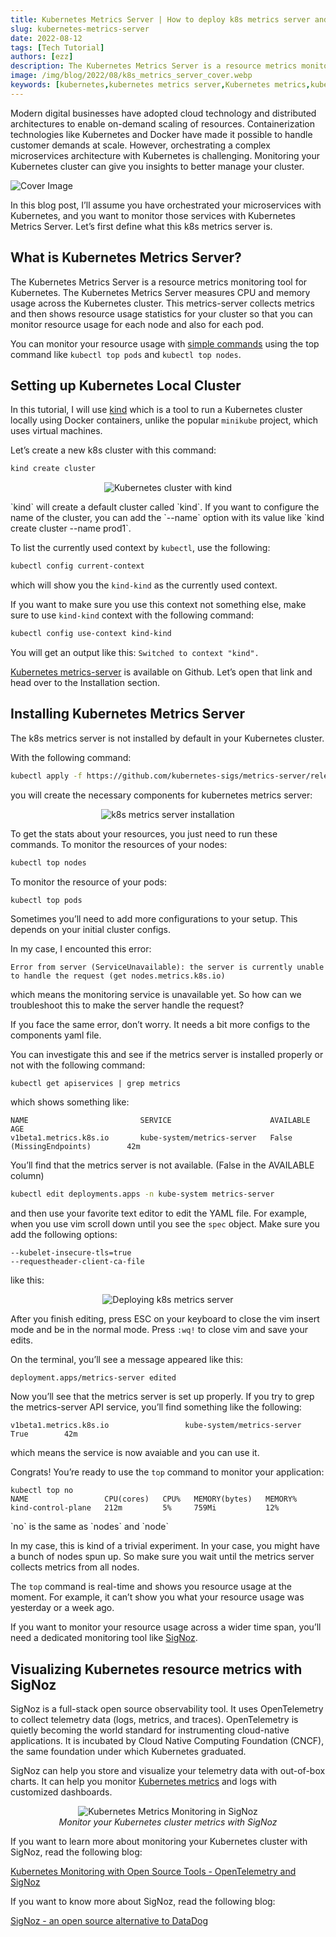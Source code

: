 ```yaml
---
title: Kubernetes Metrics Server | How to deploy k8s metrics server and use it for monitoring
slug: kubernetes-metrics-server
date: 2022-08-12
tags: [Tech Tutorial]
authors: [ezz]
description: The Kubernetes Metrics Server is a resource metrics monitoring tool for Kubernetes. The Kubernetes Metrics Server measures CPU and memory usage across the Kubernetes cluster...
image: /img/blog/2022/08/k8s_metrics_server_cover.webp
keywords: [kubernetes,kubernetes metrics server,Kubernetes metrics,kubernetes audit policy]
---
```


<head>
  <link rel="canonical" href="https://signoz.io/blog/kubernetes-audit-logs/"/>
</head>

Modern digital businesses have adopted cloud technology and distributed architectures to enable on-demand scaling of resources. Containerization technologies like Kubernetes and Docker have made it possible to handle customer demands at scale. However, orchestrating a complex microservices architecture with Kubernetes is challenging. Monitoring your Kubernetes cluster can give you insights to better manage your cluster.




![Cover Image](/img/blog/2022/08/k8s_metrics_server_cover.webp)

In this blog post, I’ll assume you have orchestrated your microservices with Kubernetes, and you want to monitor those services with Kubernetes Metrics Server. Let’s first define what this k8s metrics server is.

## What is Kubernetes Metrics Server?

The Kubernetes Metrics Server is a resource metrics monitoring tool for Kubernetes. The Kubernetes Metrics Server measures CPU and memory usage across the Kubernetes cluster. This metrics-server collects metrics and then shows resource usage statistics for your cluster so that you can monitor resource usage for each node and also for each pod.

You can monitor your resource usage with [simple commands](https://signoz.io/blog/kubectl-top/) using the top command like `kubectl top pods` and `kubectl top nodes`.

## Setting up Kubernetes Local Cluster

In this tutorial, I will use <a href = "https://kind.sigs.k8s.io/" rel="noopener noreferrer nofollow" target="_blank">kind</a> which is a tool to run a Kubernetes cluster locally using Docker containers, unlike the popular `minikube` project, which uses virtual machines.

Let’s create a new k8s cluster with this command:

```bash
kind create cluster
```

<figure data-zoomable align='center'>
    <img src="/img/blog/2022/08/k8s_metrics_server01_kind.webp" alt="Kubernetes cluster with kind"/>
</figure>


<Admonition>
`kind` will create a default cluster called `kind`. If you want to configure the name of the cluster, you can add the `--name` option with its value like `kind create cluster --name prod1`.
</Admonition>

To list the currently used context by `kubectl`, use the following:

```bash
kubectl config current-context
```

which will show you the `kind-kind` as the currently used context.

If you want to make sure you use this context not something else, make sure to use `kind-kind` context with the following command:

```bash
kubectl config use-context kind-kind
```

You will get an output like this: `Switched to context "kind".`

<a href = "https://github.com/kubernetes-sigs/metrics-server" rel="noopener noreferrer nofollow" target="_blank">Kubernetes metrics-server</a> is available on Github. Let’s open that link and head over to the Installation section.

## Installing Kubernetes Metrics Server

The k8s metrics server is not installed by default in your Kubernetes cluster.

With the following command:

```bash
kubectl apply -f https://github.com/kubernetes-sigs/metrics-server/releases/latest/download/components.yaml
```

you will create the necessary components for kubernetes metrics server:

<figure data-zoomable align='center'>
    <img src="/img/blog/2022/08/k8s_metrics_server02_install.webp" alt="k8s metrics server installation"/>
</figure>


To get the stats about your resources, you just need to run these commands.
To monitor the resources of your nodes:

```bash
kubectl top nodes
```

To monitor the resource of your pods:

```bash
kubectl top pods
```

Sometimes you’ll need to add more configurations to your setup. This depends on your initial cluster configs.

In my case, I encounted this error:

```
Error from server (ServiceUnavailable): the server is currently unable to handle the request (get nodes.metrics.k8s.io)
```

which means the monitoring service is unavailable yet. So how can we troubleshoot this to make the server handle the request?

If you face the same error, don’t worry. It needs a bit more configs to the components yaml file.

You can investigate this and see if the metrics server is installed properly or not with the following command:

```
kubectl get apiservices | grep metrics
```

which shows something like:

```
NAME                         SERVICE                      AVAILABLE                       AGE
v1beta1.metrics.k8s.io       kube-system/metrics-server   False (MissingEndpoints)        42m
```

You’ll find that the metrics server is not available. (False in the AVAILABLE column)

```bash
kubectl edit deployments.apps -n kube-system metrics-server
```

and then use your favorite text editor to edit the YAML file. For example, when you use vim scroll down until you see the `spec` object. Make sure you add the following options:

```
--kubelet-insecure-tls=true
--requestheader-client-ca-file
```

like this:

<figure data-zoomable align='center'>
    <img src="/img/blog/2022/08/k8s_metrics_server03_deploy.webp" alt="Deploying k8s metrics server"/>
</figure>


After you finish editing, press ESC on your keyboard to close the vim insert mode and be in the normal mode. Press `:wq!` to close vim and save your edits.

On the terminal, you’ll see a message appeared like this:

```
deployment.apps/metrics-server edited
```

Now you’ll see that the metrics server is set up properly. If you try to grep the metrics-server API service, you’ll find something like the following:

```
v1beta1.metrics.k8s.io                 kube-system/metrics-server   True        42m
```

which means the service is now avaiable and you can use it.

Congrats! You’re ready to use the `top` command to monitor your application:

```
kubectl top no
NAME                 CPU(cores)   CPU%   MEMORY(bytes)   MEMORY%
kind-control-plane   212m         5%     759Mi           12%
```

<Admonition>
`no` is the same as `nodes` and `node`
</Admonition>

In my case, this is kind of a trivial experiment. In your case, you might have a bunch of nodes spun up. So make sure you wait until the metrics server collects metrics from all nodes.

The `top` command is real-time and shows you resource usage at the moment. For example, it can’t show you what your resource usage was yesterday or a week ago.

If you want to monitor your resource usage across a wider time span, you’ll need a dedicated monitoring tool like [SigNoz](https://signoz.io/).

## Visualizing Kubernetes resource metrics with SigNoz

SigNoz is a full-stack open source observability tool. It uses OpenTelemetry to collect telemetry data (logs, metrics, and traces). OpenTelemetry is quietly becoming the world standard for instrumenting cloud-native applications. It is incubated by Cloud Native Computing Foundation (CNCF), the same foundation under which Kubernetes graduated.

SigNoz can help you store and visualize your telemetry data with out-of-box charts. It can help you monitor [Kubernetes metrics](https://signoz.io/blog/kubernetes-monitoring/) and logs with customized dashboards.

<figure data-zoomable align='center'>
    <img src="/img/blog/2022/08/kubelet_metrics_signoz.webp" alt="Kubernetes Metrics Monitoring in SigNoz"/>
    <figcaption><i>Monitor your Kubernetes cluster metrics with SigNoz</i></figcaption>
</figure>


If you want to learn more about monitoring your Kubernetes cluster with SigNoz, read the following blog:

[Kubernetes Monitoring with Open Source Tools - OpenTelemetry and SigNoz](https://signoz.io/blog/kubernetes-monitoring/)

If you want to know more about SigNoz, read the following blog:

[SigNoz - an open source alternative to DataDog](https://signoz.io/blog/open-source-datadog-alternative/)